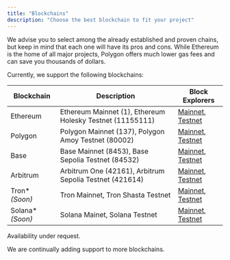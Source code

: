 ```yaml
---
title: "Blockchains"
description: "Choose the best blockchain to fit your project"
---
```


We advise you to select among the already established and proven chains, but keep in mind that each one will have its pros and cons. While Ethereum is the home of all major projects, Polygon offers much lower gas fees and can save you thousands of dollars.

Currently, we support the following blockchains:

| Blockchain      | Description                                               | Block Explorers                                                                                  |
| --------------- | --------------------------------------------------------- | ------------------------------------------------------------------------------------------------ |
| Ethereum        | Ethereum Mainnet (1), Ethereum Holesky Testnet (11155111) | [Mainnet](https://etherscan.io/), [Testnet](https://holesky.etherscan.io/)                       |
| Polygon         | Polygon Mainnet (137), Polygon Amoy Testnet (80002)       | [Mainnet](https://polygonscan.com/), [Testnet](https://amoy.polygonscan.com/)                    |
| Base            | Base Mainnet (8453), Base Sepolia Testnet (84532)         | [Mainnet](https://basescan.org/), [Testnet](https://sepolia.basescan.org/)                       |
| Arbitrum        | Arbitrum One (42161), Arbitrum Sepolia Testnet (421614)   | [Mainnet](https://arbiscan.io/), [Testnet](https://sepolia.arbiscan.io/)                         |
| Tron* _(Soon)_   | Tron Mainnet, Tron Shasta Testnet                         | [Mainnet](https://tronscan.org/), [Testnet](https://shasta-tronscan.on.btfs.io/)                 |
| Solana* _(Soon)_ | Solana Mainet, Solana Testnet                             | [Mainnet](https://explorer.solana.com/), [Testnet](https://explorer.solana.com/?cluster=testnet) |

Availability under request. 

We are continually adding support to more blockchains.
